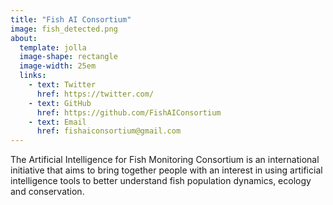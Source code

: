 ```yaml
---
title: "Fish AI Consortium"
image: fish_detected.png
about: 
  template: jolla
  image-shape: rectangle
  image-width: 25em
  links:
    - text: Twitter
      href: https://twitter.com/
    - text: GitHub
      href: https://github.com/FishAIConsortium
    - text: Email
      href: fishaiconsortium@gmail.com
---
```


The Artificial Intelligence for Fish Monitoring Consortium is an international initiative that aims to bring together people with an interest in using artificial intelligence tools to better understand fish population dynamics, ecology and conservation.
